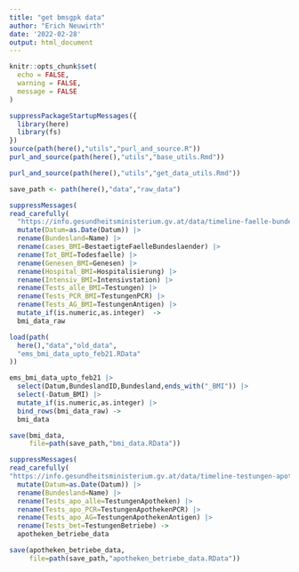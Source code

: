 ```yaml
---
title: "get bmsgpk data"
author: "Erich Neuwirth"
date: '2022-02-28'
output: html_document
---
```



```r
knitr::opts_chunk$set(
  echo = FALSE,
  warning = FALSE,
  message = FALSE
) 
```

```r
suppressPackageStartupMessages({
  library(here)
  library(fs)
})  
source(path(here(),"utils","purl_and_source.R"))
purl_and_source(path(here(),"utils","base_utils.Rmd"))
```

```r
purl_and_source(path(here(),"utils","get_data_utils.Rmd"))
```

```r
save_path <- path(here(),"data","raw_data")
```

```r
suppressMessages(
read_carefully(
  "https://info.gesundheitsministerium.gv.at/data/timeline-faelle-bundeslaender.csv")) |>
  mutate(Datum=as.Date(Datum)) |>
  rename(Bundesland=Name) |>
  rename(cases_BMI=BestaetigteFaelleBundeslaender) |>
  rename(Tot_BMI=Todesfaelle) |>
  rename(Genesen_BMI=Genesen) |>
  rename(Hospital_BMI=Hospitalisierung) |>
  rename(Intensiv_BMI=Intensivstation) |>
  rename(Tests_alle_BMI=Testungen) |>
  rename(Tests_PCR_BMI=TestungenPCR) |>
  rename(Tests_AG_BMI=TestungenAntigen) |>
  mutate_if(is.numeric,as.integer)  ->
  bmi_data_raw  
```



```r
load(path(
  here(),"data","old_data",
  "ems_bmi_data_upto_feb21.RData"
))
```

```r
ems_bmi_data_upto_feb21 |>
  select(Datum,BundeslandID,Bundesland,ends_with("_BMI")) |>
  select(-Datum_BMI) |>
  mutate_if(is.numeric,as.integer) |>
  bind_rows(bmi_data_raw) ->
  bmi_data 
```



```r
save(bmi_data,
     file=path(save_path,"bmi_data.RData"))
```


```r
suppressMessages(
read_carefully(
"https://info.gesundheitsministerium.gv.at/data/timeline-testungen-apotheken-betriebe.csv")) |>
  mutate(Datum=as.Date(Datum)) |>
  rename(Bundesland=Name) |>
  rename(Tests_apo_alle=TestungenApotheken) |>
  rename(Tests_apo_PCR=TestungenApothekenPCR) |>
  rename(Tests_apo_AG=TestungenApothekenAntigen) |>
  rename(Tests_bet=TestungenBetriebe) ->
  apotheken_betriebe_data
```


```r
save(apotheken_betriebe_data,
     file=path(save_path,"apotheken_betriebe_data.RData"))
```